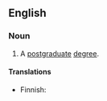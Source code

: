 ==English==

===Noun===
{{wikipedia}}
{{en-noun|sg=[[master]]'s [[degree]]}}

# A [[postgraduate]] [[degree]].

====Translations====
{{trans-top|postgraduate degree}}
* Finnish: {{t|fi|maisterintutkinto}}
{{trans-mid}}
{{trans-bottom}}